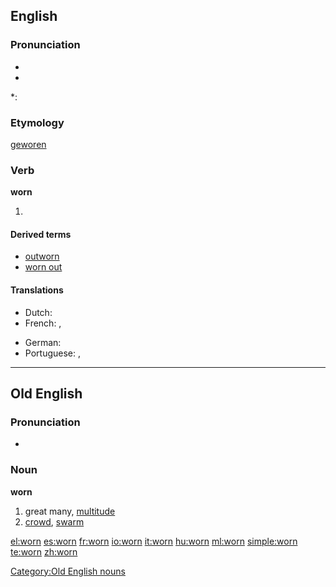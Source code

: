 ==English==

===Pronunciation===
* {{IPA|/woʊrn/|/wɔːrn/}}
* {{audio|en-us-worn.ogg|Audio (US)}}

*: {{rhymes|ɔː(r)n}}

===Etymology===
{{etyl|ang}} [[geworen]]

===Verb===
'''worn'''

# {{past participle of|[[wear]]}}

====Derived terms====
* [[outworn]]
* [[worn out]]

====Translations====
{{trans-top|past participle of wear}}
* Dutch: {{t+|nl|gedragen}}
* French: {{t+|fr|porté}}, {{t+|fr|usé}}
{{trans-mid}}
* German: {{t+|de|getragen}}
* Portuguese: {{t+|pt|usado}}, {{t+|pt|vestido}}
{{trans-bottom}}

----

==Old English==

===Pronunciation===
* {{IPA|/worn/|lang=ang}}

===Noun===
'''worn''' {{m}}

# great many, [[multitude]]
# [[crowd]], [[swarm]]

[[Category:Old English nouns]]

[[el:worn]]
[[es:worn]]
[[fr:worn]]
[[io:worn]]
[[it:worn]]
[[hu:worn]]
[[ml:worn]]
[[simple:worn]]
[[te:worn]]
[[zh:worn]]